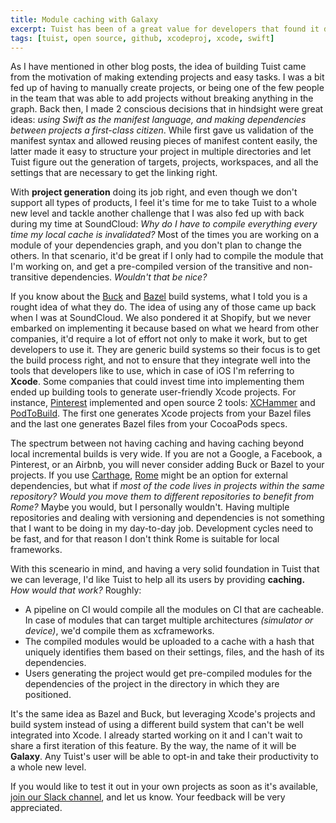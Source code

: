 ```yaml
---
title: Module caching with Galaxy
excerpt: Tuist has been of a great value for developers that found it difficult to extend their Xcode projects because Xcode exposed a lot of complexity to them. Having conceptually compressed those difficulties by leveraging project generation, it's time for Tuist to tackle a new challenge, reduce compilation times.
tags: [tuist, open source, github, xcodeproj, xcode, swift]
---
```


As I have mentioned in other blog posts,
the idea of building Tuist came from the motivation of making extending projects and easy tasks.
I was a bit fed up of having to manually create projects,
or being one of the few people in the team that was able to add projects without breaking anything in the graph.
Back then,
I made 2 conscious decisions that in hindsight were great ideas: _using Swift as the manifest language, and making dependencies between projects a first-class citizen_.
While first gave us validation of the manifest syntax and allowed reusing pieces of manifest content easily,
the latter made it easy to structure your project in multiple directories and let Tuist figure out the generation of targets, projects, workspaces, and all the settings that are necessary to get the linking right.

With **project generation** doing its job right,
and even though we don't support all types of products,
I feel it's time for me to take Tuist to a whole new level and tackle another challenge that I was also fed up with back during my time at SoundCloud: _Why do I have to compile everything every time my local cache is invalidated?_
Most of the times you are working on a module of your dependencies graph,
and you don't plan to change the others.
In that scenario,
it'd be great if I only had to compile the module that I'm working on,
and get a pre-compiled version of the transitive and non-transitive dependencies.
_Wouldn't that be nice?_

If you know about the [Buck](https://github.com/facebook/buck) and [Bazel](https://bazel.build/) build systems,
what I told you is a rought idea of what they do.
The idea of using any of those came up back when I was at SoundCloud.
We also pondered it at Shopify,
but we never embarked on implementing it because based on what we heard from other companies,
it'd require a lot of effort not only to make it work,
but to get developers to use it.
They are generic build systems so their focus is to get the build process right,
and not to ensure that they integrate well into the tools that developers like to use,
which in case of iOS I'm referring to **Xcode**.
Some companies that could invest time into implementing them ended up building tools to generate user-friendly Xcode projects.
For instance,
[Pinterest](https://github.com/pinterest) implemented and open source 2 tools: [XCHammer](https://github.com/pinterest/xchammer) and [PodToBuild](https://github.com/pinterest/PodToBUILD).
The first one generates Xcode projects from your Bazel files and the last one generates Bazel files from your CocoaPods specs.

The spectrum between not having caching and having caching beyond local incremental builds is very wide.
If you are not a Google,
a Facebook,
a Pinterest,
or an Airbnb,
you will never consider adding Buck or Bazel to your projects.
If you use [Carthage](https://github.com/carthage),
[Rome](https://github.com/tmspzz/Rome) might be an option for external dependencies,
but what if _most of the code lives in projects within the same repository?_
_Would you move them to different repositories to benefit from Rome?_
Maybe you would,
but I personally wouldn't.
Having multiple repositories and dealing with versioning and dependencies is not something that I want to be doing in my day-to-day job.
Development cycles need to be fast,
and for that reason I don't think Rome is suitable for local frameworks.

With this sceneario in mind,
and having a very solid foundation in Tuist that we can leverage,
I'd like Tuist to help all its users by providing **caching.**
_How would that work?_ Roughly:

- A pipeline on CI would compile all the modules on CI that are cacheable. In case of modules that can target multiple architectures _(simulator or device)_, we'd compile them as xcframeworks.
- The compiled modules would be uploaded to a cache with a hash that uniquely identifies them based on their settings, files, and the hash of its dependencies.
- Users generating the project would get pre-compiled modules for the dependencies of the project in the directory in which they are positioned.

It's the same idea as Bazel and Buck, but leveraging Xcode's projects and build system instead of using a different build system that can't be well integrated into Xcode.
I already started working on it and I can't wait to share a first iteration of this feature.
By the way, the name of it will be **Galaxy**.
Any Tuist's user will be able to opt-in and take their productivity to a whole new level.

If you would like to test it out in your own projects as soon as it's available, [join our Slack channel](https://slack.tuist.io), and let us know. Your feedback will be very appreciated.
